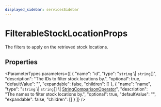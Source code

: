 ```yaml
---
displayed_sidebar: servicesSidebar
---
```



# FilterableStockLocationProps

The filters to apply on the retrieved stock locations.

## Properties

<ParameterTypes parameters={[
  {
    "name": "id",
    "type": "`string` \\| `string`[]",
    "description": "The IDs to filter stock locations by.",
    "optional": true,
    "defaultValue": "",
    "expandable": false,
    "children": []
  },
  {
    "name": "name",
    "type": "`string` \\| `string`[] \\| [StringComparisonOperator](services.StringComparisonOperator-1.mdx)",
    "description": "The names to filter stock locations by.",
    "optional": true,
    "defaultValue": "",
    "expandable": false,
    "children": []
  }
]} />

